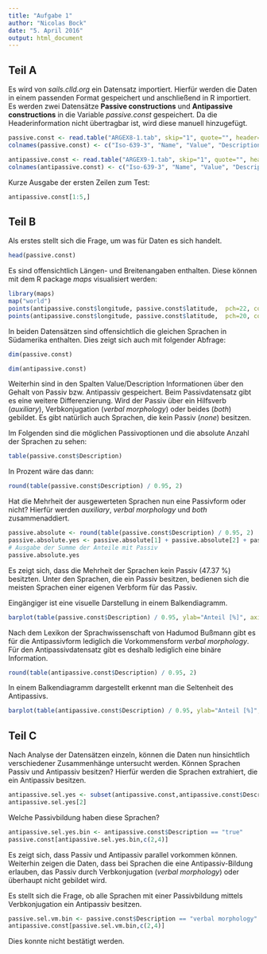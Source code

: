 ```yaml
---
title: "Aufgabe 1"
author: "Nicolas Bock"
date: "5. April 2016"
output: html_document
---
```


Teil A
--------
Es wird von *sails.clld.org* ein Datensatz importiert. Hierfür werden die Daten in einem passenden Format gespeichert und anschließend in R importiert. Es werden zwei Datensätze **Passive constructions** und **Antipassive constructions** in die Variable *passive.const* gespeichert. Da die Headerinformation nicht übertragbar ist, wird diese manuell hinzugefügt.

```r
passive.const <- read.table("ARGEX8-1.tab", skip="1", quote="", header=FALSE, dec=".", sep="\t", na.strings="NA", fill=TRUE)
colnames(passive.const) <- c("Iso-639-3", "Name", "Value", "Description", "latitude", "longitude", "Family")

antipassive.const <- read.table("ARGEX9-1.tab", skip="1", quote="", header=FALSE, dec=".", sep="\t", na.strings="NA", fill=TRUE)
colnames(antipassive.const) <- c("Iso-639-3", "Name", "Value", "Description", "latitude", "longitude", "Family")
```

Kurze Ausgabe der ersten Zeilen zum Test:

```r
antipassive.const[1:5,]

```

Teil B
-------
Als erstes stellt sich die Frage, um was für Daten es sich handelt.
```r
head(passive.const)
```

Es sind offensichtlich Längen- und Breitenangaben enthalten. Diese können mit dem R package *maps* visualisiert werden:

```r
library(maps)
map("world")
points(antipassive.const$longitude, passive.const$latitude,  pch=22, col="blue")
points(antipassive.const$longitude, passive.const$latitude,  pch=20, col="red")
```

In beiden Datensätzen sind offensichtlich die gleichen Sprachen in Südamerika enthalten. Dies zeigt sich auch mit folgender Abfrage:

```r
dim(passive.const)

dim(antipassive.const)
```

Weiterhin sind in den Spalten Value/Description Informationen über den Gehalt von Passiv bzw. Antipassiv gespeichert. Beim Passivdatensatz gibt es eine weitere Differenzierung. Wird der Passiv über ein Hilfsverb (*auxiliary*), Verbkonjugation (*verbal morphology*) oder beides (*both*) gebildet. Es gibt natürlich auch Sprachen, die kein Passiv (*none*) besitzen. 

Im Folgenden sind die möglichen Passivoptionen und die absolute Anzahl der Sprachen zu sehen:

```r
table(passive.const$Description)

```

In Prozent wäre das dann:
```r
round(table(passive.const$Description) / 0.95, 2)

```

Hat die Mehrheit der ausgewerteten Sprachen nun eine Passivform oder nicht? Hierfür werden *auxiliary*, *verbal morphology* und *both* zusammenaddiert.

```r
passive.absolute <- round(table(passive.const$Description) / 0.95, 2)
passive.absolute.yes <- passive.absolute[1] + passive.absolute[2] + passive.absolute[5]
# Ausgabe der Summe der Anteile mit Passiv
passive.absolute.yes

```
Es zeigt sich, dass die Mehrheit der Sprachen kein Passiv (47.37 %) besitzten. Unter den Sprachen, die ein Passiv besitzen, bedienen sich die meisten Sprachen einer eigenen Verbform für das Passiv.

Eingängiger ist eine visuelle Darstellung in einem Balkendiagramm. 

```r
barplot(table(passive.const$Description) / 0.95, ylab="Anteil [%]", axis.lty = 1, space = 0.8, cex.axis = 0.6, cex.names= 0.5)

```

Nach dem Lexikon der Sprachwissenschaft von Hadumod Bußmann gibt es für die Antipassivform lediglich die Vorkommensform *verbal morphology*. Für den Antipassivdatensatz gibt es deshalb lediglich eine binäre Information. 

```r
round(table(antipassive.const$Description) / 0.95, 2)
```

In einem Balkendiagramm dargestellt erkennt man die Seltenheit des Antipassivs.
```r
barplot(table(antipassive.const$Description) / 0.95, ylab="Anteil [%]", space = 0.3, cex.axis = 0.8, cex.names= 0.8)

```



Teil C
-------
Nach Analyse der Datensätzen einzeln, können die Daten nun hinsichtlich verschiedener Zusammenhänge untersucht werden. Können Sprachen Passiv und Antipassiv besitzen? Hierfür werden die Sprachen extrahiert, die ein Antipassiv besitzen.

```r
antipassive.sel.yes <- subset(antipassive.const,antipassive.const$Description=="true")
antipassive.sel.yes[2]
```

Welche Passivbildung haben diese Sprachen?
```r
antipassive.sel.yes.bin <- antipassive.const$Description == "true" 
passive.const[antipassive.sel.yes.bin,c(2,4)]

```

Es zeigt sich, dass Passiv und Antipassiv parallel vorkommen können. Weiterhin zeigen die Daten, dass bei Sprachen die eine Antipassiv-Bildung erlauben, das Passiv durch Verbkonjugation (*verbal morphology*) oder überhaupt nicht gebildet wird. 

Es stellt sich die Frage, ob alle Sprachen mit einer Passivbildung mittels Verbkonjugation ein Antipassiv besitzen.

```r
passive.sel.vm.bin <- passive.const$Description == "verbal morphology" 
antipassive.const[passive.sel.vm.bin,c(2,4)]

```

Dies konnte nicht bestätigt werden.



